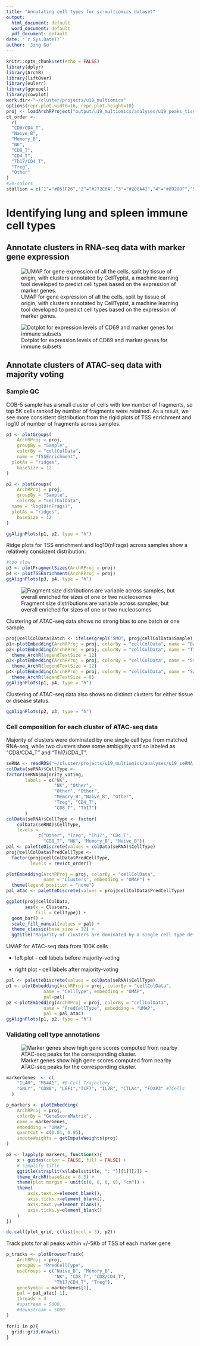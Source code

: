 ```yaml
---
title: "Annotating cell types for sc-multiomics dataset"
output:
  html_document: default
  word_document: default
  pdf_document: default
date: '`r Sys.Date()`'
author: 'Jing Gu'
---
```


```r
knitr::opts_chunk$set(echo = FALSE)
library(dplyr)
library(ArchR)
library(liftOver)
library(eulerr)
library(ggrepel)
library(cowplot)
work.dir<-"~/cluster/projects/u19_multiomics"
options(repr.plot.width=16, repr.plot.height=10)
proj <- loadArchRProject("output/u19_multiomics/analyses/u19_peaks_tissue/")
ct_order <-
  c(
  "CD8/CD4_T",
  "Naive_B",
  "Memory_B",
  "NK",
  "CD8_T",
  "CD4_T",
  "Th17/CD4_T",
  "Treg",
  "Other"
)
#20-colors
stallion = c("1"="#D51F26","2"="#272E6A","3"="#208A42","4"="#89288F","5"="#F47D2B", "6"="#FEE500","7"="#8A9FD1","8"="#C06CAB","19"="#E6C2DC", "10"="#90D5E4", "11"="#89C75F","12"="#F37B7D","13"="#9983BD","14"="#D24B27","15"="#3BBCA8", "16"="#6E4B9E","17"="#0C727C", "18"="#7E1416","9"="#D8A767","20"="#3D3D3D")

```

# Identifying lung and spleen immune cell types


## Annotate clusters in RNA-seq data with marker gene expression
![UMAP for gene expression of all the cells, split by tissue of origin, with clusters annotated by CellTypist, a machine learning tool developed to predict cell types based on the expression of marker genes. ](assets/umap_scRNA.png)

![Dotplot for expression levels of CD69 and marker genes for immune subsets](assets/dotplot_GE_markers.png)

## Annotate clusters of ATAC-seq data with majority voting

### Sample QC 

COB-5 sample has a small cluster of cells with low number of fragments, so top 5K cells ranked by number of fragments were retained. As a result, we see more consistent distribution from the rigid plots of TSS enrichment and log10 of number of fragments across samples. 
```r
p1 <- plotGroups(
    ArchRProj = proj, 
    groupBy = "Sample", 
    colorBy = "cellColData", 
    name = "TSSEnrichment",
  plotAs = "ridges",
    baseSize = 12
)

p2 <- plotGroups(
    ArchRProj = proj, 
    groupBy = "Sample", 
    colorBy = "cellColData", 
  name = "log10(nFrags)",
  plotAs = "ridges",
    baseSize = 12
)

ggAlignPlots(p1, p2, type = "h") 
```

Ridge plots for TSS enrichment and log10(nFrags) across samples show a relatively consistent distribution.
```r
#too slow
p3 <- plotFragmentSizes(ArchRProj = proj)
p4 <- plotTSSEnrichment(ArchRProj = proj)
ggAlignPlots(p3, p4, type = "h")
```

![Fragment size distributions are variable across samples, but overall enriched for sizes of one or two nucleosomes](assets/atac_seq_fragment_size.png)

Clustering of ATAC-seq data shows no strong bias to one batch or one sample.

```r
proj@cellColData$Batch <- ifelse(grepl("SMO", proj@cellColData$Sample), "1", "0")
p1<-plotEmbedding(ArchRProj = proj, colorBy = "cellColData", name = "Batch", embedding = "UMAP") + theme_ArchR(legendTextSize = 12)
p2<-plotEmbedding(ArchRProj = proj, colorBy = "cellColData", name = "Tissue", embedding = "UMAP") + 
  theme_ArchR(legendTextSize = 12)
p3<-plotEmbedding(ArchRProj = proj, colorBy = "cellColData", name = "Status", embedding = "UMAP") + 
  theme_ArchR(legendTextSize = 12)
p4<-plotEmbedding(ArchRProj = proj, colorBy = "cellColData", name = "Sample", embedding = "UMAP", ) + 
  theme_ArchR(legendTextSize = 8)
ggAlignPlots(p1, p4, type = "h")
```

Clustering of ATAC-seq data also shows no distinct clusters for either tissue or disease status.

```r
ggAlignPlots(p2, p3, type = "h")
```

### Cell composition for each cluster of ATAC-seq data 

Majority of clusters were dominated by one single cell type from matched RNA-seq, while two clusters show some ambiguity and so labeled as "CD8/CD4_T" and "Th17/CD4_T".

```r
seRNA <- readRDS("~/cluster/projects/u19_multiomics/analyses/u19_seRNA_summarized_experiment.RDS") 
colData(seRNA)$CellType <- 
factor(seRNA$majority_voting,
       labels = c("NK",
                  "NK", "Other", 
                  "Other", "Other",
                  "Memory_B","Naive_B", "Other",
                  "Treg", "CD4_T", 
                  "CD8_T", "Th17")
       )
colData(seRNA)$CellType <- factor(
    colData(seRNA)$CellType,
    levels = 
            c("Other", "Treg", "Th17", "CD4_T",
              "CD8_T", "NK", "Memory_B", "Naive_B"))
pal <- paletteDiscrete(values = colData(seRNA)$CellType)
proj@cellColData$PredCellType <-
  factor(proj@cellColData$PredCellType,
         levels = rev(ct_order))
```

```r
plotEmbedding(ArchRProj = proj, colorBy = "cellColData", 
              name = "Clusters", embedding = "UMAP") + 
  theme(legend.position = "none")
pal_atac <- paletteDiscrete(values = proj@cellColData$PredCellType)

ggplot(proj@cellColData,
       aes(x = Clusters,
           fill = CellType)) + 
  geom_bar() + 
  scale_fill_manual(values = pal) + 
  theme_classic(base_size = 12) + 
  ggtitle("Majority of clusters are dominated by a single cell type defined by matched RNA-seq")
```

UMAP for ATAC-seq data from 100K cells

* left plot - cell labels before majority-voting

* right plot - cell labels after majority-voting
```r
pal <- paletteDiscrete(values = colData(seRNA)$CellType)
p1 <- plotEmbedding(ArchRProj = proj, colorBy = "cellColData", 
              name = "CellType", embedding = "UMAP",
              pal=pal)
p2 <-plotEmbedding(ArchRProj = proj, colorBy = "cellColData", 
              name = "PredCellType", embedding = "UMAP",
              pal = pal_atac)
ggAlignPlots(p1, p2, type = "h")
```

### Validating cell type annotations

![Marker genes show high gene scores computed from nearby ATAC-seq peaks for the corresponding cluster.](assets/umap_gene_scores_atac_seq.png)
```r
markerGenes  <- c(
    "IL4R", "MS4A1", #B-Cell Trajectory
    "GNLY", "CD8B", "LEF1","TCF7", "IL7R", "CTLA4", "FOXP3" #TCells
  )

p_markers <- plotEmbedding(
    ArchRProj = proj, 
    colorBy = "GeneScoreMatrix", 
    name = markerGenes, 
    embedding = "UMAP",
    quantCut = c(0.01, 0.95),
    imputeWeights = getImputeWeights(proj)
)

p2 <- lapply(p_markers, function(x){
    x + guides(color = FALSE, fill = FALSE) +
    # simplify title 
    ggtitle(strsplit(x$labels$title, ": ")[[1]][2]) + 
    theme_ArchR(baseSize = 6.5) + 
    theme(plot.margin = unit(c(0, 0, 0, 0), "cm")) +
    theme(
        axis.text.x=element_blank(), 
        axis.ticks.x=element_blank(), 
        axis.text.y=element_blank(), 
        axis.ticks.y=element_blank()
    )
})

do.call(plot_grid, c(list(ncol = 3), p2))
```

Track plots for all peaks within +/-5Kb of TSS of each marker gene 

```r

p_tracks <- plotBrowserTrack(
    ArchRProj = proj, 
    groupBy = "PredCellType",
    useGroups = c("Naive_B", "Memory_B", 
                  "NK", "CD8_T", "CD8/CD4_T", 
                  "Th17/CD4_T", "Treg"),
    geneSymbol = markerGenes[1], 
    pal = pal_atac[-1],
    threads = 4
    #upstream = 5000,
    #downstream = 5000
)

for(i in p){
  grid::grid.draw(i)
}
```


